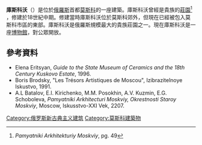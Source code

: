 {{Infobox Historic building
|name                    = 庫斯科沃
|image                   = Kuskovo Palace Facade.jpg
|caption                 = 庫斯科沃正面
|map_type                = 
|latitude                = 
|longitude               = 
|location                =
|location_town           = [[莫斯科|莫斯科]]
|location_country        = [[俄羅斯|俄羅斯]]
|architect               = 
|client                  = {{le|彼得·鮑里索維奇·舍列梅捷夫|Pyotr Sheremetev}}
|engineer                = 
|construction_start_date = 
|completion_date         = 18世紀
|date_demolished         = 
|cost                    = 
|structural_system       = 
|style                   = [[新古典主義建築|新古典主義]]
|size                    = 
}}
'''庫斯科沃'''（{{lang-ru|Куско́во}}）是位於[[俄羅斯|俄羅斯]]首都[[莫斯科|莫斯科]]的一座建築。庫斯科沃曾經是貴族{{link-en|舍列梅捷夫家族|Sheremetev}}的[[莊園|莊園]]<ref>''Pamyatniki Arkhitekturiy Moskviy'', pg. 49</ref> ，修建於18世紀中期。修建當時庫斯科沃位於莫斯科郊外，但現在已經被包入莫斯科市區的東部。庫斯科沃是俄羅斯規模最大的貴族莊園之一。現在庫斯科沃是一座[[博物館|博物館]]，對公眾開放。

==參考資料==
{{reflist}}
*Elena Eritsyan, ''Guide to the State Museum of Ceramics and the 18th Century Kuskovo Estate'', 1996.
*Boris Brodsky, "Les Trésors Artistiques de Moscou", Izibrazitelnoye Iskustvo, 1991.
*A.L Batalov, E.I. Kirichenko, M.M. Posokhin, A.V. Kuzmin, E.G. Schoboleva, ''Pamyatniki Arkhitecturi Moskviy, Okrestnosti Staroy Moskviy'',  Moscow, Iskusstvo-XXI Vek, 2207.
{{Commons category|Kuskovo}}
{{coord|55|44|7|N|37|48|27|E|region:RU_type:landmark|display=title}}
[[Category:俄罗斯新古典主义建筑|Category:俄罗斯新古典主义建筑]]
[[Category:莫斯科建築物|Category:莫斯科建築物]]